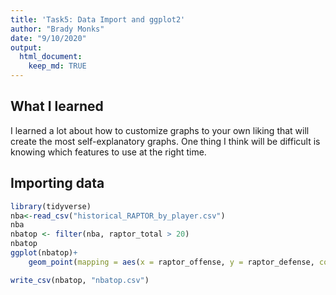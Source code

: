 ```yaml
---
title: 'Task5: Data Import and ggplot2'
author: "Brady Monks"
date: "9/10/2020"
output: 
  html_document:
    keep_md: TRUE
---
```



## What I learned
I learned a lot about how to customize graphs to your own liking that will create the most self-explanatory graphs. One thing I think will be difficult is knowing which features to use at the right time. 



## Importing data



```r
library(tidyverse)
nba<-read_csv("historical_RAPTOR_by_player.csv")
nba
nbatop <- filter(nba, raptor_total > 20)
nbatop
ggplot(nbatop)+
    geom_point(mapping = aes(x = raptor_offense, y = raptor_defense, color = player_name))

write_csv(nbatop, "nbatop.csv")
```
